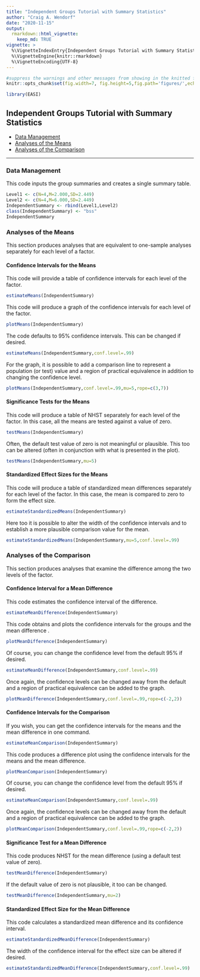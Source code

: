 ```yaml
---
title: "Independent Groups Tutorial with Summary Statistics"
author: "Craig A. Wendorf"
date: "2020-11-15"
output: 
  rmarkdown::html_vignette:
    keep_md: TRUE
vignette: >
  %\VignetteIndexEntry{Independent Groups Tutorial with Summary Statistics}
  %\VignetteEngine{knitr::rmarkdown}
  %\VignetteEncoding{UTF-8}
---
```


```r
#suppress the warnings and other messages from showing in the knitted file.
knitr::opts_chunk$set(fig.width=7, fig.height=5,fig.path='figures/',echo=TRUE,warning=FALSE,message=FALSE)
```

```r
library(EASI)
```

## Independent Groups Tutorial with Summary Statistics

- [Data Management](#data-management)
- [Analyses of the Means](#analyses-of-the-means)
- [Analyses of the Comparison](#analyses-of-the-comparison)

---

### Data Management

This code inputs the group summaries and creates a single summary table.
```r
Level1 <- c(N=4,M=2.000,SD=2.449)
Level2 <- c(N=4,M=6.000,SD=2.449)
IndependentSummary <- rbind(Level1,Level2)
class(IndependentSummary) <- "bss"
IndependentSummary
```

### Analyses of the Means

This section produces analyses that are equivalent to one-sample analyses separately for each level of a factor.

#### Confidence Intervals for the Means

This code will provide a table of confidence intervals for each level of the factor.
```r
estimateMeans(IndependentSummary)
```

This code will produce a graph of the confidence intervals for each level of the factor.
```r
plotMeans(IndependentSummary)
```

The code defaults to 95% confidence intervals. This can be changed if desired.
```r
estimateMeans(IndependentSummary,conf.level=.99)
```

For the graph, it is possible to add a comparison line to represent a population (or test) value and a region of practical equivalence in addition to changing the confidence level.
```r
plotMeans(IndependentSummary,conf.level=.99,mu=5,rope=c(3,7))
```

#### Significance Tests for the Means

This code will produce a table of NHST separately for each level of the factor. In this case, all the means are tested against a value of zero.
```r
testMeans(IndependentSummary)
```

Often, the default test value of zero is not meaningful or plausible. This too can be altered (often in conjunction with what is presented in the plot).
```r
testMeans(IndependentSummary,mu=5)
```

#### Standardized Effect Sizes for the Means

This code will produce a table of standardized mean differences separately for each level of the factor. In this case, the mean is compared to zero to form the effect size.
```r
estimateStandardizedMeans(IndependentSummary)
```

Here too it is possible to alter the width of the confidence intervals and to establish a more plausible comparison value for the mean.
```r
estimateStandardizedMeans(IndependentSummary,mu=5,conf.level=.99)
```
 
### Analyses of the Comparison

This section produces analyses that examine the difference among the two levels of the factor.

#### Confidence Interval for a Mean Difference

This code estimates the confidence interval of the difference.
```r
estimateMeanDifference(IndependentSummary)
```

This code obtains and plots the confidence intervals for the groups and the mean difference .
```r
plotMeanDifference(IndependentSummary)
```

Of course, you can change the confidence level from the default 95% if desired.
```r
estimateMeanDifference(IndependentSummary,conf.level=.99)
```

Once again, the confidence levels can be changed away from the default and a region of practical equivalence can be added to the graph.
```r
plotMeanDifference(IndependentSummary,conf.level=.99,rope=c(-2,2))
```

#### Confidence Intervals for the Comparison

If you wish, you can get the confidence intervals for the means and the mean difference in one command.

```r
estimateMeanComparison(IndependentSummary)
```

This code produces a difference plot using the confidence intervals for the means and the mean difference.

```r
plotMeanComparison(IndependentSummary)
```

Of course, you can change the confidence level from the default 95% if desired.
```r
estimateMeanComparison(IndependentSummary,conf.level=.99)
```

Once again, the confidence levels can be changed away from the default and a region of practical equivalence can be added to the graph.
```r
plotMeanComparison(IndependentSummary,conf.level=.99,rope=c(-2,2))
```

#### Significance Test for a Mean Difference

This code produces NHST for the mean difference (using a default test value of zero).
```r
testMeanDifference(IndependentSummary)
```

If the default value of zero is not plausible, it too can be changed.
```r
testMeanDifference(IndependentSummary,mu=2)
```

#### Standardized Effect Size for the Mean Difference

This code calculates a standardized mean difference and its confidence interval.
```r
estimateStandardizedMeanDifference(IndependentSummary)
```

The width of the confidence interval for the effect size can be altered if desired.
```r
estimateStandardizedMeanDifference(IndependentSummary,conf.level=.99)
```

